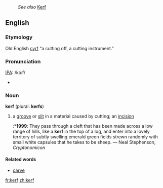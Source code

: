 :''See also'' [[Kerf]]
==English==
=== Etymology ===
Old English [[cyrf]] “a cutting off, a cutting instrument.”

===Pronunciation===
[[IPA]]: /kɜ:f/
*{{audio|en-us-kerf.ogg|Audio (US)}}

===Noun===
'''kerf''' (plural: '''kerfs''')
# a [[groove]] or [[slit]] in a material caused by cutting; an [[incision]]
#:*'''1999''': They pass through a cleft that has been made across a low range of hills, like a '''kerf''' in the top of a log, and enter into a lovely territory of subtly swelling emerald green fields strewn randomly with small white capsules that he takes to be sheep. — Neal Stephenson, ''Cryptonomicon''

==== Related words ====
* [[carve]]

[[fr:kerf]]
[[zh:kerf]]